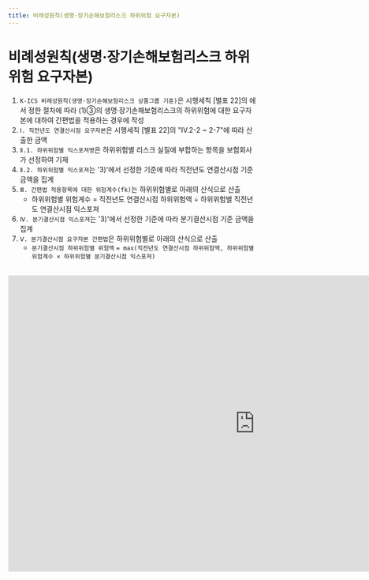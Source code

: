 ```yaml
---
title: 비례성원칙(생명·장기손해보험리스크 하위위험 요구자본)
---
```

# 비례성원칙(생명·장기손해보험리스크 하위위험 요구자본)

<Accordion multiple activeIndex={[]}>
<AccordionTab header="[작성 요령]">

1) `K-ICS 비례성원칙(생명·장기손해보험리스크 상품그룹 기준)`은 시행세칙 [별표 22]의 <OverlayDemo id ="416_다"/>에서 정한 절차에 따라 <OverlayDemo id ="416_나"/>(1)③의 생명·장기손해보험리스크의 하위위험에 대한 요구자본에 대하여 간편법을 적용하는 경우에 작성
2) `Ⅰ. 직전년도 연결산시점 요구자본`은 시행세칙 [별표 22]의 "Ⅳ.2-2 ~ 2-7"에 따라 산출한 금액
3) `Ⅱ.1. 하위위험별 익스포져명`은 하위위험별 리스크 실질에 부합하는 항목을 보험회사가 선정하여 기재
4) `Ⅱ.2. 하위위험별 익스포져`는 '3)'에서 선정한 기준에 따라 직전년도 연결산시점 기준 금액을 집계
5) `Ⅲ. 간편법 적용항목에 대한 위험계수(fk)`는 하위위험별로 아래의 산식으로 산출
   - 하위위험별 위험계수 = 직전년도 연결산시점 하위위험액 ÷ 하위위험별 직전년도 연결산시점 익스포져
6) `Ⅳ. 분기결산시점 익스포져`는 '3)'에서 선정한 기준에 따라 분기결산시점 기준 금액을 집계
7) `Ⅴ. 분기결산시점 요구자본 간편법`은 하위위험별로 아래의 산식으로 산출
   - `분기결산시점 하위위험별 위험액` `= max(직전년도 연결산시점 하위위험액, 하위위험별 위험계수 × 하위위험별 분기결산시점 익스포져)`

</AccordionTab>
</Accordion>

<br/>

<iframe width="1000" height="600" frameBorder="0" scrolling="no"
src="https://onedrive.live.com/embed?resid=AB5F66CE0CF8D024%2116554&authkey=%21ACzRWZavyE-79hc&em=2
&AllowTyping=True
&wdAllowInteractivity=False&ActiveCell='8-4'!F10&Item='8-4'!A7:E52
&wdHideGridlines=True
&wdDownloadButton=False
&waccluster=PSG3">
</iframe>
